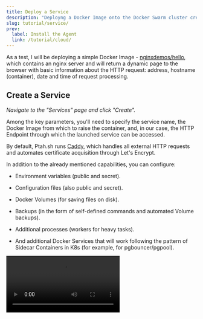 ```yaml
---
title: Deploy a Service
description: "Deployng a Docker Image onto the Docker Swarm cluster created with Ptah"
slug: tutorial/service/
prev:
  label: Install the Agent
  link: /tutorial/cloud/
---
```



As a test, I will be deploying a simple Docker Image - <a href="https://hub.docker.com/r/nginxdemos/hello/" rel="nofollow" target="_blank">nginxdemos/hello</a>, which contains an nginx server and will return a dynamic page to the browser with basic information about the HTTP request: address, hostname (container), date and time of request processing.

## Create a Service

_Navigate to the "Services" page and click "Create"._

Among the key parameters, you'll need to specify the service name, the Docker Image from which to raise the container, and, in our case, the HTTP Endpoint through which the launched service can be accessed.

By default, Ptah.sh runs <a href="https://caddyserver.com/" rel="nofollow" target="_blank">Caddy</a>, which handles all external HTTP requests and automates certificate acquisition through Let's Encrypt.

In addition to the already mentioned capabilities, you can configure:

- Environment variables (public and secret).

- Configuration files (also public and secret).

- Docker Volumes (for saving files on disk).

- Backups (in the form of self-defined commands and automated Volume backups).

- Additional processes (workers for heavy tasks).

- And additional Docker Services that will work following the pattern of Sidecar Containers in K8s (for example, for pgbouncer/pgpool).

<Video src="/tutorial/create-service.mp4" type="video/mp4" />

## Visit a new Service

As soon as the service deployment is complete, you can view the results in your favorite browser.

In the previous step, I specified that the service would run on `localhost` and handle all requests starting with `/nginx-demos/`. Additionally, I indicated that it should listen for requests on the HTTPS port, so Caddy will configure the corresponding endpoint.

Therefore, the full link for testing is as follows:

`https://localhost/nginx-demos/dou-demo`

After passing through the cautionary screen regarding certificate integrity (since this is localhost), the following screen should be displayed:

<img src="/tutorial/deployment-complete.png" width="600" height="480" alt="Service Demo" />

So... That's it, congratulations! You've deployed your first service using ptah.sh. :)

As you can see, we indeed bypass many configuration-related issues, thanks to the opinionated approach of the service.
